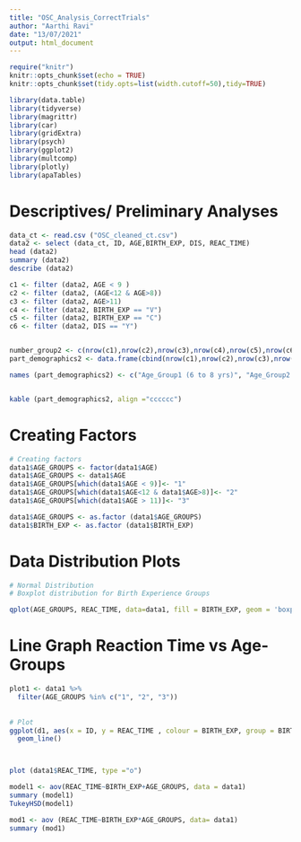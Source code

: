 ```yaml
---
title: "OSC_Analysis_CorrectTrials"
author: "Aarthi Ravi"
date: "13/07/2021"
output: html_document
---
```


```r
require("knitr")
knitr::opts_chunk$set(echo = TRUE)
knitr::opts_chunk$set(tidy.opts=list(width.cutoff=50),tidy=TRUE)

library(data.table)
library(tidyverse)
library(magrittr)
library(car)
library(gridExtra)
library(psych)
library(ggplot2)
library(multcomp)
library(plotly)
library(apaTables)
```

# Descriptives/ Preliminary Analyses

```r
data_ct <- read.csv ("OSC_cleaned_ct.csv")
data2 <- select (data_ct, ID, AGE,BIRTH_EXP, DIS, REAC_TIME)
head (data2)
summary (data2)
describe (data2)

c1 <- filter (data2, AGE < 9 )
c2 <- filter (data2, (AGE<12 & AGE>8))
c3 <- filter (data2, AGE>11)
c4 <- filter (data2, BIRTH_EXP == "V")
c5 <- filter (data2, BIRTH_EXP == "C")
c6 <- filter (data2, DIS == "Y")


number_group2 <- c(nrow(c1),nrow(c2),nrow(c3),nrow(c4),nrow(c5),nrow(c6))
part_demographics2 <- data.frame(cbind(nrow(c1),nrow(c2),nrow(c3),nrow(c4),nrow(c5),nrow(c6)))

names (part_demographics2) <- c("Age_Group1 (6 to 8 yrs)", "Age_Group2 (9 to 11 yrs)", "Age_Group3 (12< yrs)", "Vaginally_born", "C-sec_born", "Gen_dis")


kable (part_demographics2, align ="cccccc")
```

# Creating Factors
```r
# Creating factors
data1$AGE_GROUPS <- factor(data1$AGE)
data1$AGE_GROUPS <- data1$AGE
data1$AGE_GROUPS[which(data1$AGE < 9)]<- "1"
data1$AGE_GROUPS[which(data1$AGE<12 & data1$AGE>8)]<- "2"
data1$AGE_GROUPS[which(data1$AGE > 11)]<- "3"

data1$AGE_GROUPS <- as.factor (data1$AGE_GROUPS)
data1$BIRTH_EXP <- as.factor (data1$BIRTH_EXP)
```

# Data Distribution Plots
```r
# Normal Distribution
# Boxplot distribution for Birth Experience Groups

qplot(AGE_GROUPS, REAC_TIME, data=data1, fill = BIRTH_EXP, geom = 'boxplot', main = "Mixed ANOVA", ylab = "REAC_TIME_CT")
```
# Line Graph Reaction Time vs Age-Groups
```r
plot1 <- data1 %>% 
  filter(AGE_GROUPS %in% c("1", "2", "3"))
  
  
# Plot
ggplot(d1, aes(x = ID, y = REAC_TIME , colour = BIRTH_EXP, group = BIRTH_EXP)) +
  geom_line()



plot (data1$REAC_TIME, type ="o")
```

```r
model1 <- aov(REAC_TIME~BIRTH_EXP+AGE_GROUPS, data = data1)
summary (model1)
TukeyHSD(model1)

mod1 <- aov (REAC_TIME~BIRTH_EXP*AGE_GROUPS, data= data1)
summary (mod1)
```
